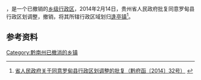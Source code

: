 '''{{PAGENAMEBASE}}'''，是{{PRC admin/fullname|52/27/28}}一个已撤销的[[乡级行政区|乡级行政区]]，2014年2月14日，贵州省人民政府批复同意罗甸县行政区划调整，撤销{{PAGENAMEBASE}}，将其所辖行政区域划归[[逢亭镇|逢亭镇]]<ref>[http://www.gzgov.gov.cn/xxgk/jbxxgk/fgwj/zfwj/qfh/201507/t20150703_298192.html 省人民政府关于同意罗甸县行政区划调整的批复（黔府函〔2014〕32号）] {{webarchive|url=https://web.archive.org/web/20170831082813/http://www.gzgov.gov.cn/xxgk/jbxxgk/fgwj/zfwj/qfh/201507/t20150703_298192.html |date=2017-08-31 }}</ref>。

== 参考资料 ==

{{reflist}}

{{行政区划小作品}}

[[Category:黔南州已撤消的乡镇|Category:黔南州已撤消的乡镇]]